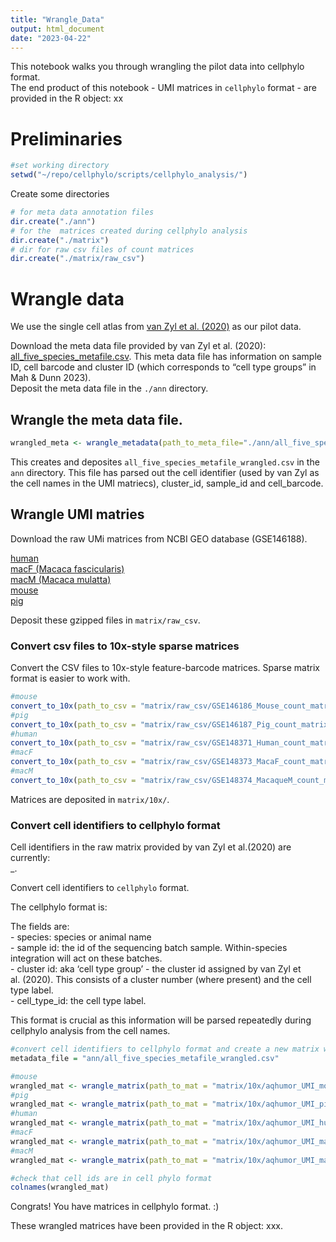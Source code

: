 ```yaml
---
title: "Wrangle_Data"
output: html_document
date: "2023-04-22"
---
```


This notebook walks you through wrangling the pilot data into cellphylo format.  
The end product of this notebook - UMI matrices in `cellphylo` format - are provided in the R object: xx  

# Preliminaries  
```r
#set working directory
setwd("~/repo/cellphylo/scripts/cellphylo_analysis/")

```

Create some directories  
```r

# for meta data annotation files
dir.create("./ann")
# for the  matrices created during cellphylo analysis
dir.create("./matrix")
# dir for raw csv files of count matrices 
dir.create("./matrix/raw_csv")

```

# Wrangle data  
We use the single cell atlas from [van Zyl et al.   (2020)](https://doi.org/10.1073/pnas.2001250117) as our pilot data.  

Download the meta data file provided by van Zyl et al. (2020):   [all_five_species_metafile.csv](https://singlecell.broadinstitute.org/single_cell/study/SCP780/).
This meta data file has information on sample ID, cell barcode and cluster ID (which corresponds to "cell type groups" in Mah & Dunn 2023).  
Deposit the meta data file in the `./ann` directory.  

## Wrangle the meta data file. 
```r

wrangled_meta <- wrangle_metadata(path_to_meta_file="./ann/all_five_species_metafile.csv")

```

This creates and deposites `all_five_species_metafile_wrangled.csv` in the `ann` directory. This file has parsed out the cell identifier (used by van Zyl as the cell names in the UMI matriecs), cluster_id, sample_id and cell_barcode.  

## Wrangle UMI matries  
Download the raw UMi matrices from NCBI GEO database (GSE146188).  

[human](https://www.ncbi.nlm.nih.gov/geo/query/acc.cgi?acc=GSE148371)  
[macF (Macaca fascicularis)](https://www.ncbi.nlm.nih.gov/geo/query/acc.cgi?acc=GSE148373)  
[macM (Macaca mulatta)](https://www.ncbi.nlm.nih.gov/geo/query/acc.cgi?acc=GSE148374)  
[mouse](https://www.ncbi.nlm.nih.gov/geo/query/acc.cgi?acc=GSE146186)  
[pig](https://www.ncbi.nlm.nih.gov/geo/query/acc.cgi?acc=GSE146187)  

Deposit these gzipped files in `matrix/raw_csv`.  

### Convert csv files to 10x-style sparse matrices  

Convert the CSV files to 10x-style feature-barcode matrices. Sparse matrix format is easier to work with.  

```r

#mouse
convert_to_10x(path_to_csv = "matrix/raw_csv/GSE146186_Mouse_count_matrix.csv.gz" , dir_name = "aqhumor_UMI_mouse")
#pig
convert_to_10x(path_to_csv = "matrix/raw_csv/GSE146187_Pig_count_matrix.csv.gz" , dir_name = "aqhumor_UMI_pig")
#human
convert_to_10x(path_to_csv = "matrix/raw_csv/GSE148371_Human_count_matrix.csv.gz" , dir_name = "aqhumor_UMI_human")
#macF
convert_to_10x(path_to_csv = "matrix/raw_csv/GSE148373_MacaF_count_matrix.csv.gz" , dir_name = "aqhumor_UMI_macF")
#macM 
convert_to_10x(path_to_csv = "matrix/raw_csv/GSE148374_MacaqueM_count_matrix.csv.gz" , dir_name = "aqhumor_UMI_macM")

```
Matrices are deposited in `matrix/10x/`.  

### Convert cell identifiers to cellphylo format  

Cell identifiers in the raw matrix provided by van Zyl et al.(2020) are currently:  
  <sample_id>_<cell_barcode>.  

Convert cell identifiers to `cellphylo` format.  

The cellphylo format is:  
  <species>_<sample_id>_<cluster_id>_<cell_type_id>_<cell_barcode>  

The fields are:  
  - species: species or animal name  
  - sample id: the id of the sequencing batch sample. Within-species integration will act on these batches.  
  - cluster id: aka 'cell type group' - the cluster id assigned by van Zyl et al. (2020). This consists of a cluster number (where present) and the cell type label.  
  - cell_type_id: the cell type label.  

This format is crucial as this information will be parsed repeatedly during cellphylo analysis from the cell names.  

```r

#convert cell identifiers to cellphylo format and create a new matrix with this new format
metadata_file = "ann/all_five_species_metafile_wrangled.csv" 

#mouse
wrangled_mat <- wrangle_matrix(path_to_mat = "matrix/10x/aqhumor_UMI_mouse", metadata_file = metadata_file, species = "mouse")
#pig
wrangled_mat <- wrangle_matrix(path_to_mat = "matrix/10x/aqhumor_UMI_pig", metadata_file = metadata_file, species = "pig")
#human
wrangled_mat <- wrangle_matrix(path_to_mat = "matrix/10x/aqhumor_UMI_human", metadata_file = metadata_file, species = "human")
#macF
wrangled_mat <- wrangle_matrix(path_to_mat = "matrix/10x/aqhumor_UMI_macF", metadata_file = metadata_file, species = "macF")
#macM
wrangled_mat <- wrangle_matrix(path_to_mat = "matrix/10x/aqhumor_UMI_macM", metadata_file = metadata_file, species = "macM")

#check that cell ids are in cell phylo format
colnames(wrangled_mat)

```


Congrats! You have matrices in cellphylo format. :)  

These wrangled matrices have been provided in the R object: xxx.  

